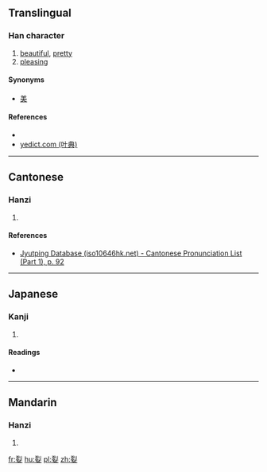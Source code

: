 ==Translingual==

===Han character===
{{Han char|rn=38|rad=女|as=06|sn=9|four=12404|canj=MNV|ids=⿱列女}}

# [[beautiful]], [[pretty]]
# [[pleasing]]

====Synonyms====
* [[美]]

====References====
* {{Han ref|kx=0261.040|dkj=06239|dj=0527.080|hdz=21043.090|uh=59F4|ud=23028|bh=CE75|bd=52853}}
* [http://yedict.com/htm/59/59F4.htm yedict.com (叶典)]

----

==Cantonese==

===Hanzi===
{{yue-hanzi|jyut=[[lit6]]|y=lit6}}

# {{defn|lang=yue|sort=女06}}

====References====
* [http://www.iso10646hk.net/jp/document/download.jsp Jyutping Database (iso10646hk.net) - Cantonese Pronunciation List (Part 1), p. 92]

----

==Japanese==

===Kanji===
{{ja-kanji|grade=|rs=女06}}

# {{defn|lang=ja|sort=女06}}

====Readings====
* {{ja-readings|on=[[れつ]] (retsu), [[れち]] (rechi)|kun=[[うつくしい]] (utsukushii)}}

----

==Mandarin==

===Hanzi===
{{cmn-hanzi|pin=[[liè]] ([[lie4]])|wg=lieh<sup>4</sup>}}

# {{defn|lang=cmn|sort=女06}}

[[fr:姴]]
[[hu:姴]]
[[pl:姴]]
[[zh:姴]]